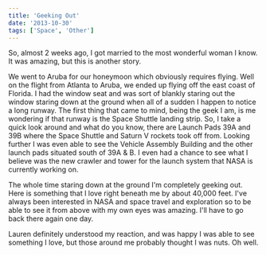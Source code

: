 ```yaml
---
title: 'Geeking Out'
date: '2013-10-30'
tags: ['Space', 'Other']
---
```


So, almost 2 weeks ago, I got married to the most wonderful woman I know. It was amazing, but this is another story.

We went to Aruba for our honeymoon which obviously requires flying. Well on the flight from Atlanta to Aruba, we ended up flying off the east coast of Florida. I had the window seat and was sort of blankly staring out the window staring down at the ground when all of a sudden I happen to notice a long runway. The first thing that came to mind, being the geek I am, is me wondering if that runway is the Space Shuttle landing strip. So, I take a quick look around and what do you know, there are Launch Pads 39A and 39B where the Space Shuttle and Saturn V rockets took off from. Looking further I was even able to see the Vehicle Assembly Building and the other launch pads situated south of 39A & B. I even had a chance to see what I believe was the new crawler and tower for the launch system that NASA is currently working on.

The whole time staring down at the ground I'm completely geeking out. Here is something that I love right beneath me by about 40,000 feet. I've always been interested in NASA and space travel and exploration so to be able to see it from above with my own eyes was amazing. I'll have to go back there again one day.

Lauren definitely understood my reaction, and was happy I was able to see something I love, but those around me probably thought I was nuts. Oh well.

